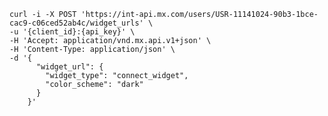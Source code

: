 
```shell
curl -i -X POST 'https://int-api.mx.com/users/USR-11141024-90b3-1bce-cac9-c06ced52ab4c/widget_urls' \
-u '{client_id}:{api_key}' \
-H 'Accept: application/vnd.mx.api.v1+json' \
-H 'Content-Type: application/json' \
-d '{
      "widget_url": {
        "widget_type": "connect_widget",
        "color_scheme": "dark"
      }
    }'
```

